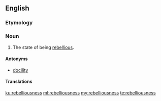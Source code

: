 ==English==

===Etymology===
{{suffix|rebellious|ness|lang=en}}

===Noun===
{{en-noun|-}}

# The state of being [[rebellious]].

====Antonyms====
* [[docility]]

====Translations====
{{trans-top|the state of being rebellious}}
{{trans-mid}}
{{trans-bottom}}

[[ku:rebelliousness]]
[[ml:rebelliousness]]
[[my:rebelliousness]]
[[te:rebelliousness]]